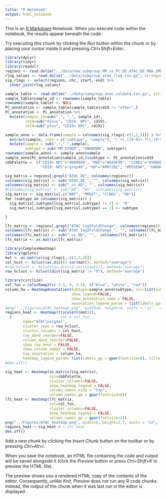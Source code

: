 ```yaml
---
title: "R Notebook"
output: html_notebook
---
```


This is an [R Markdown](http://rmarkdown.rstudio.com) Notebook. When you execute code within the notebook, the results appear beneath the code. 

Try executing this chunk by clicking the *Run* button within the chunk or by placing your cursor inside it and pressing *Ctrl+Shift+Enter*. 

```r
library(dplyr)
library(tidyr)
library(readxl)
regions <- read.delim("../data/new_subgroup_MM_vs_PC_DE_ATAC_DE_RNA_1Mb.tsv.gz")
rlog_values <- read.delim("../data/subgroup_atac_rlog.tsv.gz", stringsAsFactors = FALSE)
sig_rlogs <- select(regions, chr, start, end) %>%
  inner_join(rlog_values)

sample_table <- read.delim("../data/subgroup_atac_coldata.tsv.gz", stringsAsFactors=F, row.names = 1)
sample_table$sample_id <- rownames(sample_table)
rownames(sample_table) <- NULL
PC_annotation <- sample_table[sample_table$cd19 != "other",]
PC_annotation <- PC_annotation %>% 
  mutate(sample_id=sub(",", ".", sample_id),
         cd19=sub("minus", "CD19- NPC", cd19),
         cd19=sub("plus", "CD19+ NPC", cd19))

sample_anno <- data.frame(sample = colnames(sig_rlogs[-c(1,2,3)]) ) %>%
  extract(sample, into = c("subtype", "sample"), "(.+)_([0-9]+.?\\.[0-9]+.*)") %>%
  mutate(sample = sub(",",".",sample),
         subtype = sub("MM_OTHER", "UNKNOWN", subtype))
rownames(sample_anno) <- sample_anno$sample
sample_anno[PC_annotation$sample_id,]$subtype <- PC_annotation$cd19
cbbPalette =  c("CD19+ NPC"="#000000", "MAF"="#E69F00", "CCND1"="#56B4E9", "MMSET"="#009E73", "#F0E442", 
                "CD19- NPC"="grey40", "HD"="#0072B2", "#D55E00", "UNKNOWN"="#CC79A7", "0"="white")
```

```r
sig_matrix = regions[,grepl("ATAC_DE", colnames(regions))]
colnames(sig_matrix) <- sub("ATAC_DE_", "", colnames(sig_matrix))
colnames(sig_matrix) <- sub("_vs_ND", "", colnames(sig_matrix))
#colnames(sig_matrix) <- sub("HD", "HY", colnames(sig_matrix))
sig_matrix <- sig_matrix[,c("MAF", "MMSET", "CCND1", "HD")]
for (subtype in colnames(sig_matrix)) {
  sig_matrix[,subtype][sig_matrix[,subtype] != 1] <- "0"
  sig_matrix[,subtype][sig_matrix[,subtype] == 1] <- subtype

}

lfc_matrix <- regions[,grepl("ATAC_log2FoldChange", colnames(regions))]
colnames(lfc_matrix) <- sub("ATAC_log2FoldChange_", "", colnames(lfc_matrix))
colnames(lfc_matrix) <- sub("_vs_ND", "",  colnames(lfc_matrix))
lfc_matrix <- as.matrix(lfc_matrix)
```

```r
library(ComplexHeatmap)
library(gplots)
mat <- as.matrix(sig_rlogs[,-c(1,2,3)])
col_hust <- hclust(as.dist(1-cor(mat)), method="average")
#row_hclust <- hclust(as.dist(1-cor(t(mat))), method="average")
row_hclust <- hclust(dist(sig_matrix != "0"), method="average")
```

```r
library(circlize)
col_fun = colorRamp2(c(-3.5, 0, 3.5), c("blue", "white", "red"))
column_ha = HeatmapAnnotation(Subtype=sample_anno$subtype, col=list(Subtype=cbbPalette), annotation_name_gp = gpar(fontsize=8), 
                              show_legend=FALSE,
                              show_annotation_name = FALSE,
                              annotation_legend_param = list(labels_gp=gpar(fontsize=8), title_gp=gpar(fontsize=8)))
#png("../Figures/ATAC_heatmap.png", width=6, height=4, units = "in",  res=600)
regions_heat <- Heatmap(t(scale(t(mat))),
  #                      col = col_fun,
        name="ATAC\nsignal",
        cluster_rows = row_hclust,
        cluster_columns = col_hust,
        row_dend_reorder=FALSE,
        column_dend_reorder=FALSE,
        show_row_dend = FALSE,
        show_column_names = FALSE,
        top_annotation = column_ha,
        heatmap_legend_param= list(labels_gp = gpar(fontsize=8), title_gp=gpar(fontsize=8)))
#dev.off()
```

```r

sig_heat <- Heatmap(as.matrix(sig_matrix),
                    col=cbbPalette,
                    cluster_columns=FALSE,
                    show_heatmap_legend = FALSE,
                    column_names_side = "top",
                    column_names_gp = gpar(fontsize=8))
lfc_heat <- Heatmap(lfc_matrix,
                    col=col_fun,
                    cluster_columns=FALSE,
                    show_heatmap_legend = FALSE,
                    column_names_gp = gpar(fontsize=2))
png("../Figures/ATAC_heatmap.png", width=4, height=2.7, units = "in",  res=600)
regions_heat + sig_heat # + lfc_heat
dev.off()
```
Add a new chunk by clicking the *Insert Chunk* button on the toolbar or by pressing *Ctrl+Alt+I*.

When you save the notebook, an HTML file containing the code and output will be saved alongside it (click the *Preview* button or press *Ctrl+Shift+K* to preview the HTML file).

The preview shows you a rendered HTML copy of the contents of the editor. Consequently, unlike *Knit*, *Preview* does not run any R code chunks. Instead, the output of the chunk when it was last run in the editor is displayed.
